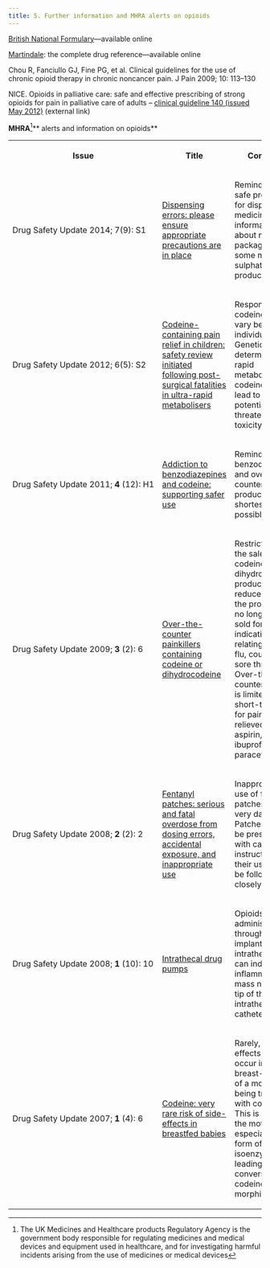 ```yaml
---
title: 5. Further information and MHRA alerts on opioids
---
```



[British National Formulary](http://bnf.org/bnf/index.htm)—available online

[Martindale](http://www.medicinescomplete.com/mc/martindale/current/): the complete drug reference—available online

Chou R, Fanciullo GJ, Fine PG, et al. Clinical guidelines for the use of chronic opioid therapy in chronic noncancer pain. J Pain 2009; 10: 113–130

NICE. Opioids in palliative care: safe and effective prescribing of strong opioids for pain in palliative care of adults – [clinical guideline 140 (issued May 2012)](http://www.nice.org.uk/cg140) (external link)

**MHRA**[^1]** alerts and information on opioids**



<table>
 <tr>
  <th>
   <p>
    Issue
   </p>
  </th>
  <th>
   <p>
    Title
   </p>
  </th>
  <th>
   <p>
    Comment
   </p>
  </th>
 </tr>
 <tr>
  <td nowrap="nowrap">
   <p>
    Drug Safety Update 2014; 7(9): S1
   </p>
  </td>
  <td>
   <p>
    <a href="CON397543">
     Dispensing errors: please ensure appropriate precautions are in place
    </a>
   </p>
  </td>
  <td>
   <p>
    Reminder about safe procedures for dispensing medicines and information about new packaging for some morphine sulphate products
   </p>
  </td>
 </tr>
 <tr>
  <td nowrap="nowrap">
   <p>
    Drug Safety Update 2012; 6(5): S2
   </p>
  </td>
  <td>
   <p>
    <a href="CON214946">
     Codeine-containing pain relief in children: safety review initiated following post-surgical fatalities in ultra-rapid metabolisers
    </a>
   </p>
  </td>
  <td>
   <p>
    Response to codeine can vary between individuals. Genetically determined very rapid metabolism of codeine could lead to potentially life-threatening toxicity.
   </p>
  </td>
 </tr>
 <tr>
  <td nowrap="nowrap">
   <p>
    Drug Safety Update 2011;
    <strong>
     4
    </strong>
    (12): H1
   </p>
  </td>
  <td>
   <p>
    <a href="http://www.mhra.gov.uk/Safetyinformation/DrugSafetyUpdate/CON123123" title="Addiction to benzodiazepines and codeine: supporting safer use">
     Addiction to benzodiazepines and codeine: supporting safer use
    </a>
   </p>
  </td>
  <td>
   <p>
    Reminder to use benzodiazepines and over-the-counter codeine products for the shortest possible time.
   </p>
  </td>
 </tr>
 <tr>
  <td nowrap="nowrap">
   <p>
    Drug Safety Update 2009;
    <strong>
     3
    </strong>
    (2): 6
   </p>
  </td>
  <td>
   <p>
    <a href="http://www.mhra.gov.uk/Safetyinformation/DrugSafetyUpdate/CON087912" title="Over-the-counter painkillers containing codeine or dihydrocodeine">
     Over-the-counter painkillers containing codeine or dihydrocodeine
    </a>
   </p>
  </td>
  <td>
   <p>
    Restriction on the sale of codeine and dihydrocodeine products to reduce abuse; the products can no longer be sold for indications relating to colds, flu, cough and sore throat. Over-the-counter supply is limited to short-term use for pain not relieved by aspirin, ibuprofen or paracetamol.
   </p>
  </td>
 </tr>
 <tr>
  <td nowrap="nowrap">
   <p>
    Drug Safety Update 2008;
    <strong>
     2
    </strong>
    (2): 2
   </p>
  </td>
  <td>
   <p>
    <a href="http://www.mhra.gov.uk/Safetyinformation/DrugSafetyUpdate/CON087796" title="Fentanyl patches: serious and fatal overdose from dosing errors, accidental exposure, and inappropriate use">
     Fentanyl patches: serious and fatal overdose from dosing errors, accidental exposure, and inappropriate use
    </a>
   </p>
  </td>
  <td>
   <p>
    Inappropriate use of fentanyl patches can be very dangerous. Patches should be prescribed with care and instructions on their use should be followed closely.
   </p>
  </td>
 </tr>
 <tr>
  <td nowrap="nowrap">
   <p>
    Drug Safety Update 2008;
    <strong>
     1
    </strong>
    (10): 10
   </p>
  </td>
  <td>
   <p>
    <a href="http://www.mhra.gov.uk/Safetyinformation/DrugSafetyUpdate/CON085154" title="Intrathecal drug pumps">
     Intrathecal drug pumps
    </a>
   </p>
  </td>
  <td>
   <p>
    Opioids administered through an implantable intrathecal pump can induce an inflammatory mass near the tip of the intrathecal catheter.
   </p>
  </td>
 </tr>
 <tr>
  <td nowrap="nowrap">
   <p>
    Drug Safety Update 2007;
    <strong>
     1
    </strong>
    (4): 6
   </p>
  </td>
  <td>
   <p>
    <a href="http://www.mhra.gov.uk/Safetyinformation/DrugSafetyUpdate/CON079324" title="Codeine: very rare risk of side-effects in breastfed babies">
     Codeine: very rare risk of side-effects in breastfed babies
    </a>
   </p>
  </td>
  <td>
   <p>
    Rarely, opioid effects can occur in a breast-fed baby of a mother being treated with codeine. This is likely if the mother has especially active form of CYP2D6 isoenzyme, leading to rapid conversion of codeine to morphine.
   </p>
  </td>
 </tr>
</table>


  


[^1]: The UK Medicines and Healthcare products Regulatory Agency is the government body responsible for regulating medicines and medical devices and equipment used in healthcare, and for investigating harmful incidents arising from the use of medicines or medical devices
